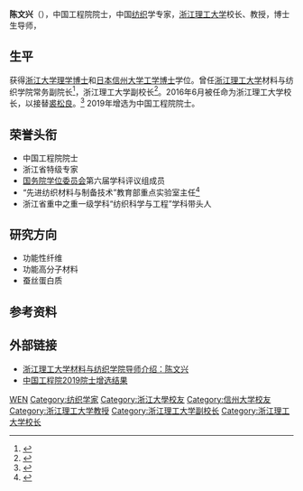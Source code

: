'''陈文兴'''（{{bd|1964年|12月|}}），中国工程院院士，中国[[纺织|纺织]]学专家，[[浙江理工大学|浙江理工大学]]校长、教授，博士生导师，

== 生平 ==
获得[[浙江大学|浙江大学]][[理学博士|理学博士]]和[[日本|日本]][[信州大学|信州大学]][[工学博士|工学博士]]学位。曾任[[浙江理工大学|浙江理工大学]]材料与纺织学院常务副院长<ref >{{cite web |url=http://daxue.netbig.com/951/teacher/115110/ |language= |title=高校师资陈文兴 |publisher=网大 |date= |accessdate=2016年6月 |archive-url=https://web.archive.org/web/20161003140611/http://daxue.netbig.com/951/teacher/115110/ |archive-date=2016-10-03 |dead-url=yes }}</ref>，浙江理工大学副校长<ref>{{cite web |url=http://www.sust.edu.cn/info/1070/2746.htm |language= |title=浙江理工大学副校长陈文兴来校考察调研 |publisher=陕西科技大学 |date=2015-11-23 |accessdate= |archive-url=https://web.archive.org/web/20160809185201/http://www.sust.edu.cn/info/1070/2746.htm |archive-date=2016-08-09 |dead-url=yes }}</ref>。2016年6月被任命为浙江理工大学校长，以接替[[裘松良|裘松良]]。<ref >{{cite web |url=http://news.163.com/16/0624/14/BQB5SEQ600014JB5.html |language= |title=浙江任免季晓斌、徐敏俊、曹水萍、劳晓峰、王俭、陈文兴等职务 |publisher=中国经济网 |date=2016-06-24 |accessdate= |archive-url=https://web.archive.org/web/20160809123509/http://news.163.com/16/0624/14/BQB5SEQ600014JB5.html |archive-date=2016-08-09 |dead-url=yes }}</ref>
2019年增选为中国工程院院士。
== 荣誉头衔 ==
* 中国工程院院士
* 浙江省特级专家
* [[国务院学位委员会|国务院学位委员会]]第六届学科评议组成员
* “先进纺织材料与制备技术”教育部重点实验室主任<ref >{{cite web|url=http://www.gk114.com/yjsyx/3078/3614/20120910144658.htm | language= | title=浙江理工大学博士生导师：陈文兴简介 |publisher= 中国招生考试网|date=2012-09-10 |accessdate= }}</ref>
* 浙江省重中之重一级学科“纺织科学与工程”学科带头人


== 研究方向 ==
* 功能性纤维
* 功能高分子材料
* 蚕丝蛋白质

== 参考资料 ==
{{reflist}}

== 外部链接 ==
* [http://www.kaoyan1v1.com/info/tutor/875091.html 浙江理工大学材料与纺织学院导师介绍：陈文兴] {{Wayback|url=http://www.kaoyan1v1.com/info/tutor/875091.html |date=20190713205444 }}
* [https://www.cae.cn/cae/html/main/col1/2019-11/22/20191122104249761699527_1.html 中国工程院2019院士增选结果] {{Wayback|url=https://www.cae.cn/cae/html/main/col1/2019-11/22/20191122104249761699527_1.html |date=20200127073642 }}
{{中国工程院环境与轻纺工程学部院士}}

{{Authority control}}
{{DEFAULTSORT:Chen陈}}
[[Category:陈姓|WEN]]
[[Category:纺织学家|Category:纺织学家]]
[[Category:浙江大學校友|Category:浙江大學校友]]
[[Category:信州大学校友|Category:信州大学校友]]
[[Category:浙江理工大学教授|Category:浙江理工大学教授]]
[[Category:浙江理工大学副校长|Category:浙江理工大学副校长]]
[[Category:浙江理工大学校长|Category:浙江理工大学校长]]